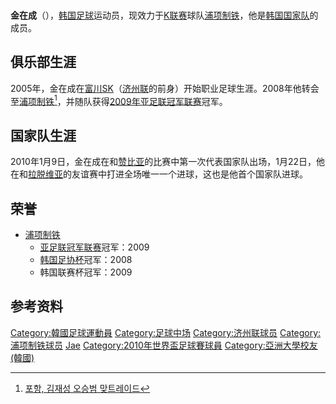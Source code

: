{{noteta|G1=足球}}<br>{{Football player infobox| 
| playername= 金在成 <br /> {{lang|ko|김재성}}
| image    = [[File:Kim_Jae-Sung.jpg|160px]]
| fullname = 金在成 <br /> {{lang|ko|김재성}}
| englishfullname = Kim Jae-Sung
| nickname    = 
| height      = {{height|meters=1.80}}
| dateofbirth = {{birth date and age|1983|10|3}}
| cityofbirth = 
| countryofbirth = {{KOR}}
| clubnumber = 7
| currentclub  = [[浦项制铁|浦项制铁]]
| position = [[中场|中场]]
| youthyears = 
| youthclubs = [[亚洲大学_(韩国)|亚洲大学]]
| years = 2005<br/>2006-2007<br/>2008-
| clubs = [[济州联|富川SK]]<br/>[[济州联|济州联]]<br/>[[浦项制铁|浦项制铁]]
| caps(goals) = 23 {{0}}(1) <br/> 40 {{0}}(3) <br/> 47 {{0}}(3)
| nationalyears =2010-
| nationalteam = [[韩国国家足球队|韩国]]
| nationalcaps(goals) ={{0}}2 {{0}}(1)
| pcupdate = 2010年2月4日
| ntupdate = 2010年2月4日
}}
'''金在成'''（{{bd|1983年|10月3日||}}），[[韩国|韩国]][[足球|足球]]运动员，现效力于[[K联赛|K联赛]]球队[[浦项制铁|浦项制铁]]，他是[[韩国国家足球队|韩国国家队]]的成员。

==俱乐部生涯==
2005年，金在成在[[济州联|富川SK]]（[[济州联|济州联]]的前身）开始职业足球生涯。2008年他转会至[[浦项制铁|浦项制铁]]<ref>[http://www.steelers.co.kr/news/steelers/view.asp?seq=1334 포항, 김재성 오승범 맞트레이드 ]{{dead link|date=2018年4月 |bot=InternetArchiveBot |fix-attempted=yes }}{{ko}}</ref>，并随队获得[[2009年亚足联冠军联赛|2009年亚足联冠军联赛]]冠军。

==国家队生涯==
2010年1月9日，金在成在和[[赞比亚国家足球队|赞比亚]]的比赛中第一次代表国家队出场，1月22日，他在和[[拉脱维亚国家足球队|拉脱维亚]]的友谊赛中打进全场唯一一个进球，这也是他首个国家队进球。

==荣誉==
* [[浦项制铁|浦项制铁]]
** [[亚足联冠军联赛|亚足联冠军联赛]]冠军：2009
** [[韩国足总杯|韩国足协杯]]冠军：2008
** 韩国联赛杯冠军：2009

==参考资料==
{{reflist}}

{{South Korea Squad 2010 World Cup}}

{{DEFAULTSORT:Kim Jae-Sung}}
[[Category:韓國足球運動員|Category:韓國足球運動員]]
[[Category:足球中场|Category:足球中场]]
[[Category:济州联球员|Category:济州联球员]]
[[Category:浦项制铁球员|Category:浦项制铁球员]]
[[Category:金姓|Jae]]
[[Category:2010年世界盃足球賽球員|Category:2010年世界盃足球賽球員]]
[[Category:亞洲大學校友_(韓國)|Category:亞洲大學校友 (韓國)]]
